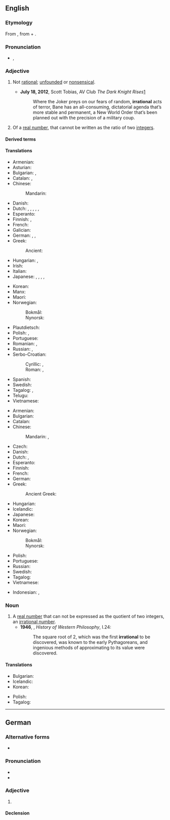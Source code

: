 ==English==

===Etymology===
From {{der|en|la|irratiōnālis}}, from {{m|la|ir-}} + {{m|la|ratiōnālis}}.

===Pronunciation===
* {{enPR|ĭră'sh(ə)nəl}}, {{IPA|en|/ɪˈɹæʃ.(ə.)nəl/}}

===Adjective===
{{en-adj}}

# Not [[rational]]; [[unfounded]] or [[nonsensical]].
#: {{ux|en|an '''irrational''' decision}}
#* '''July 18, 2012''', Scott Tobias, AV Club ''The Dark Knight Rises''[http://www.avclub.com/articles/the-dark-knight-rises-review-batman,82624/]
#*: Where the Joker preys on our fears of random, '''irrational''' acts of terror, Bane has an all-consuming, dictatorial agenda that’s more stable and permanent, a New World Order that’s been planned out with the precision of a military coup.
# {{lb|en|mathematics|arithmetic|number theory|not comparable}} Of a [[real number]], that cannot be written as the ratio of two [[integer]]s.
#: {{ux|en|The number eπ is '''irrational'''.}}
#: {{ant|en|rational}}
#: {{hypo|en|transcendental}}

====Derived terms====
{{col4|en
|irrationality
|irrationalization
|irrationalize
|irrational number
}}

====Translations====
{{trans-top|unfounded or nonsensical}}
* Armenian: {{t+|hy|իռացիոնալ}}
* Asturian: {{t|ast|irracional}}
* Bulgarian: {{t+|bg|неразумен}}, {{t+|bg|безразсъден}}
* Catalan: {{t+|ca|bèstia}}, {{t+|ca|irracional}}
* Chinese:
*: Mandarin: {{t+|cmn|不合理|tr=bùhélǐ}}
* Danish: {{t|da|irrationel}}
* Dutch: {{t+|nl|irrationeel}}, {{t+|nl|irrationele}}, {{t+|nl|onzinnig}}, {{t+|nl|onzinnige}}, {{t+|nl|onredelijk}}, {{t+|nl|onredelijke}}
* Esperanto: {{t|eo|malracia}}
* Finnish: {{t+|fi|epälooginen}}, {{t+|fi|irrationaalinen}}
* French: {{t+|fr|irrationnel}}
* Galician: {{t|gl|irracional}}
* German: {{t+|de|irrational}}, {{t|de|irrationell}}, {{t+|de|unvernünftig}}
* Greek:
*: Ancient: {{t|grc|ἄλογος}}
* Hungarian: {{t|hu|észszerűtlen}}, {{t+|hu|irracionális}}
* Irish: {{t|ga|aingiallta}}
* Italian: {{t+|it|irrazionale}}
* Japanese: {{t|ja|不合理|alt=不合理な|tr=fugōri na}}, {{t+|ja|無理|alt=無理な|tr=muri na}}, {{t|ja|理不尽|alt=理不尽な|tr=rifujin na}}, {{t|ja|ばかげた|tr=bakageta}}, {{t|ja|筋違い|alt=筋違いな|tr=sujichigai na}}
{{trans-mid}}
* Korean: {{t|ko|불합리한}}
* Manx: {{t|gv|neuresoonagh}}
* Maori: {{t|mi|heahea}}
* Norwegian:
*: Bokmål: {{t|nb|irrasjonell}}
*: Nynorsk: {{t|nn|irrasjonell}}
* Plautdietsch: {{t|pdt|onveninftich}}
* Polish: {{t+|pl|nieracjonalny}}, {{t+|pl|irracjonalny}}
* Portuguese: {{t+|pt|irracional}}
* Romanian: {{t+|ro|irațional}}, {{t+|ro|nerațional}}
* Russian: {{t+|ru|нерациона́льный}}, {{t+|ru|иррациона́льный}}
* Serbo-Croatian:
*: Cyrillic: {{t|sh|и̏рациона̄лан}}, {{t|sh|не̏разӯман}}
*: Roman: {{t+|sh|ȉracionālan}}, {{t+|sh|nȅrazūman}}
* Spanish: {{t+|es|irracional}}
* Swedish: {{t+|sv|irrationell}}
* Tagalog: {{t|tl|atbang}}, {{t|tl|maatbang}}
* Telugu: {{t+|te|అసంబద్ధము}}
* Vietnamese: {{t|vi|bất hợp lý }}
{{trans-bottom}}

{{trans-top|mathematics: of a number}}
* Armenian: {{t+|hy|իռացիոնալ}}
* Bulgarian: {{t+|bg|ирационален}}
* Catalan: {{t+|ca|irracional}}
* Chinese:
*: Mandarin: {{t+|cmn|無理數}}, {{t+|cmn|无理数|tr=wúlǐshù}}
* Czech: {{t|cs|iracionální}}
* Danish: {{t|da|irrational}}
* Dutch: {{t|nl|irrationaal}}, {{t|nl|irrationale}}
* Esperanto: {{t|eo|neracionala}}
* Finnish: {{t+|fi|irrationaalinen}}
* French: {{t+|fr|irrationnel}}
* German: {{t+|de|irrational}}
* Greek: {{t+|el|άρρητος}}
*: Ancient Greek: {{t|grc|ἄρρητος}}
{{trans-mid}}
* Hungarian: {{t+|hu|irracionális}}
* Icelandic: {{t|is|óræður|m}}
* Japanese: {{t+|ja|無理数|tr=murisū}}
* Korean: {{t+|ko|무리수}}
* Maori: {{t|mi|kewha}}
* Norwegian:
*: Bokmål: {{t|no|irrasjonal}}
*: Nynorsk: {{t|nn|irrasjonal}}
* Polish: {{t|pl|niewymierny}}
* Portuguese: {{t+|pt|irracional}}
* Russian: {{t+|ru|иррациона́льный}}
* Swedish: {{t+|sv|irrationell}}
* Tagalog: {{t|tl|ditagwayin}}
* Vietnamese: {{t+|vi|số vô tỉ}}
{{trans-bottom}}

{{checktrans-top}}
* Indonesian: {{t+check|id|irasional}}, {{t-check|id|[[tak]] [[masuk akal]]}}
{{trans-mid}}
{{trans-bottom}}

===Noun===
{{en-noun}}

# A [[real number]] that can not be expressed as the quotient of two integers, an [[irrational number]].
#* '''1946''', {{w|Bertrand Russell}}, ''History of Western Philosophy'', I.24:
#*: The square root of 2, which was the first '''irrational''' to be discovered, was known to the early Pythagoreans, and ingenious methods of approximating to its value were discovered.

====Translations====
{{trans-top|irrational number}}
* Bulgarian: {{t|bg|ирационално число}}
* Icelandic: {{t|is|óræð tala|f}}
* Korean: {{t+|ko|무리수}}
{{trans-mid}}
* Polish: {{t|pl|[[liczba]] [[niewymierna]]|f}}
* Tagalog: {{t|tl|bilang na ditagwayin}}
{{trans-bottom}}

----

==German==

===Alternative forms===
* {{alter|de|irrationell}}

===Pronunciation===
* {{IPA|de|/ˈɪʁat͡si̯onaːl/|/ɪʁat͡si̯oˈnaːl/}}
* {{audio|de|De-irrational.ogg|Audio}}

===Adjective===
{{de-adj|er|sten}}

# {{l|en|irrational}}

====Declension====
{{de-decl-adj|irrational|irrationaler|irrationalst}}